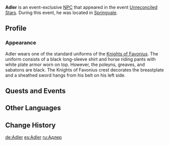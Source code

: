 {{Character Infobox
|type             = Event NPC
|image            = NPC Adler.png
|region           = Mondstadt
|title            = Knight of Favonius
|affiliation      = Knights of Favonius
}}
'''Adler''' is an event-exclusive [[NPC]] that appeared in the event [[Unreconciled Stars]]. During this event, he was located in [[Springvale]].

==Profile==
===Appearance===
Adler wears one of the standard uniforms of the [[Knights of Favonius]]. The uniform consists of a black long-sleeve shirt and horse riding pants with white plate armor worn on top. However, the poleyns, greaves, and sabatons are black. The Knights of Favonius crest decorates the breastplate and a sheathed sword hangs from his belt on his left side.

==Quests and Events==
{{Quests and Events}}

==Other Languages==
{{Other Languages|default_hidden = 1
|en      = Adler
|zhs     = 阿德勒
|zhs_rm  = Ādélè
|zht     = 阿德勒
|zht_rm  = Ādélè
|ja      = アドラー
|ja_rm   = Adoraa
|ko      = 애들러
|es      = Adler
|fr      = Adler
|ru      = Адлер
|th      = Adler
|vi      = Adler
|de      = Adler
|id      = Adler
|pt      = Adler
}}

==Change History==
{{Change History|1.1}}

[[de:Adler]]
[[es:Adler]]
[[ru:Адлер]]